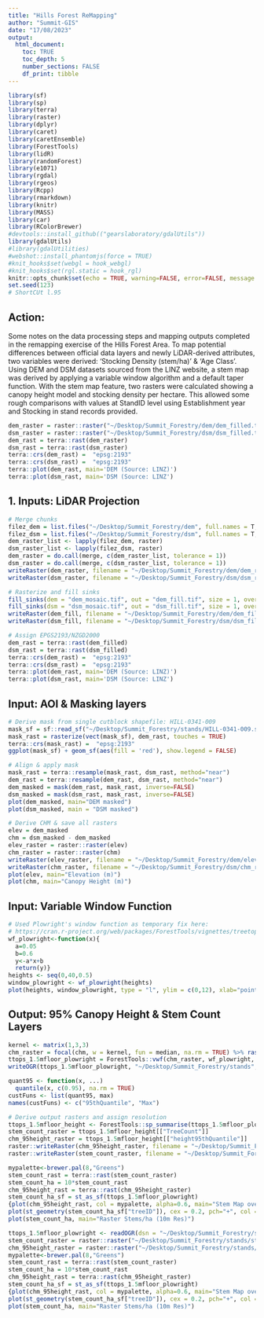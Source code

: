 ```yaml
---
title: "Hills Forest ReMapping"
author: "Summit-GIS"
date: "17/08/2023"
output: 
  html_document:
    toc: TRUE
    toc_depth: 5
    number_sections: FALSE
    df_print: tibble
---
```


```r
library(sf)
library(sp)
library(terra)
library(raster)
library(dplyr)
library(caret)
library(caretEnsemble)
library(ForestTools)
library(lidR)
library(randomForest)
library(e1071)
library(rgdal)
library(rgeos)
library(Rcpp)
library(rmarkdown)
library(knitr)
library(MASS)
library(car)
library(RColorBrewer)
#devtools::install_github(("gearslaboratory/gdalUtils"))
library(gdalUtils)
#library(gdalUtilities)
#webshot::install_phantomjs(force = TRUE)
#knit_hooks$set(webgl = hook_webgl)
#knit_hooks$set(rgl.static = hook_rgl)
knitr::opts_chunk$set(echo = TRUE, warning=FALSE, error=FALSE, message = FALSE)
set.seed(123)
# ShortCUt l.95
```

## Action: 

Some notes on the data processing steps and mapping outputs completed in the remapping exercise of the Hills Forest Area. To map potential differences between official data layers and newly LiDAR-derived attributes, two variables were derived: 'Stocking Density (stem/ha)' & 'Age Class'. Using DEM and DSM datasets sourced from the LINZ website, a stem map was derived by applying a variable window algorithm and a default taper function. With the stem map feature, two rasters were calculated showing a canopy height model and stocking density per hectare. This allowed some rough comparisons with values at StandID level using Establishment year and Stocking in stand records provided. 

```r
dem_raster = raster::raster("~/Desktop/Summit_Forestry/dem/dem_filled.tif")
dsm_raster = raster::raster("~/Desktop/Summit_Forestry/dsm/dsm_filled.tif")
dem_rast = terra::rast(dem_raster)
dsm_rast = terra::rast(dsm_raster)
terra::crs(dem_rast) =  "epsg:2193"
terra::crs(dsm_rast) =  "epsg:2193"
terra::plot(dem_rast, main='DEM (Source: LINZ)') 
terra::plot(dsm_rast, main='DSM (Source: LINZ') 
```
## 1. Inputs: LiDAR Projection 

```r
# Merge chunks
filez_dem = list.files("~/Desktop/Summit_Forestry/dem", full.names = T, all.files = FALSE, pattern = '.tif$') 
filez_dsm = list.files("~/Desktop/Summit_Forestry/dsm", full.names = T, all.files = FALSE, pattern = '.tif$') 
dem_raster_list <- lapply(filez_dem, raster)
dsm_raster_list <- lapply(filez_dsm, raster)
dem_raster = do.call(merge, c(dem_raster_list, tolerance = 1))
dsm_raster = do.call(merge, c(dsm_raster_list, tolerance = 1))
writeRaster(dem_raster, filename = "~/Desktop/Summit_Forestry/dem/dem_raster.tif", overwrite=TRUE)
writeRaster(dsm_raster, filename = "~/Desktop/Summit_Forestry/dsm/dsm_raster.tif", overwrite=TRUE)

# Rasterize and fill sinks
fill_sinks(dem = "dem_mosaic.tif", out = "dem_fill.tif", size = 1, overwrite = TRUE)
fill_sinks(dsm = "dsm_mosaic.tif", out = "dsm_fill.tif", size = 1, overwrite = TRUE)
writeRaster(dem_fill, filename = "~/Desktop/Summit_Forestry/dem/dem_filled.tif", overwrite=TRUE)
writeRaster(dsm_fill, filename = "~/Desktop/Summit_Forestry/dsm/dsm_filled.tif", overwrite=TRUE)

# Assign EPGS2193/NZGD2000
dem_rast = terra::rast(dem_filled)
dsm_rast = terra::rast(dsm_filled)
terra::crs(dem_rast) =  "epsg:2193"
terra::crs(dsm_rast) =  "epsg:2193"
terra::plot(dem_rast, main='DEM (Source: LINZ)') 
terra::plot(dsm_rast, main='DSM (Source: LINZ') 
```

## Input: AOI & Masking layers

```r
# Derive mask from single cutblock shapefile: HILL-0341-009
mask_sf = sf::read_sf("~/Desktop/Summit_Forestry/stands/HILL-0341-009.shp")
mask_rast = rasterize(vect(mask_sf), dem_rast, touches = TRUE)
terra::crs(mask_rast) =  "epsg:2193"
ggplot(mask_sf) + geom_sf(aes(fill = 'red'), show.legend = FALSE)

# Align & apply mask
mask_rast = terra::resample(mask_rast, dsm_rast, method="near")
dem_rast = terra::resample(dem_rast, dsm_rast, method="near")
dem_masked = mask(dem_rast, mask_rast, inverse=FALSE)
dsm_masked = mask(dsm_rast, mask_rast, inverse=FALSE)
plot(dem_masked, main="DEM masked")
plot(dsm_masked, main = "DSM masked")

# Derive CHM & save all rasters
elev = dem_masked 
chm = dsm_masked - dem_masked
elev_raster = raster::raster(elev)
chm_raster = raster::raster(chm)
writeRaster(elev_raster, filename = "~/Desktop/Summit_Forestry/dem/elev_raster.tif", overwrite=TRUE)
writeRaster(chm_raster, filename = "~/Desktop/Summit_Forestry/dsm/chm_raster.tif", overwrite=TRUE)
plot(elev, main="Elevation (m)")
plot(chm, main="Canopy Height (m)")
```

## Input: Variable Window Function

```r
# Used Plowright's window function as temporary fix here: 
# https://cran.r-project.org/web/packages/ForestTools/vignettes/treetop_analysis.html
wf_plowright<-function(x){ 
  a=0.05
  b=0.6 
  y<-a*x+b 
  return(y)}
heights <- seq(0,40,0.5)
window_plowright <- wf_plowright(heights)
plot(heights, window_plowright, type = "l", ylim = c(0,12), xlab="point elevation (m)", ylab="window diameter (m)", main='Plowright, 2018; y=0.05*x+0.6')
```

## Output: 95% Canopy Height & Stem Count Layers

```r
kernel <- matrix(1,3,3)
chm_raster = focal(chm, w = kernel, fun = median, na.rm = TRUE) %>% raster()
ttops_1.5mfloor_plowright = ForestTools::vwf(chm_raster, wf_plowright, 1.5)
writeOGR(ttops_1.5mfloor_plowright, "~/Desktop/Summit_Forestry/stands", "treetops_hills_009_masked", driver = "ESRI Shapefile") 

quant95 <- function(x, ...) 
  quantile(x, c(0.95), na.rm = TRUE)
custFuns <- list(quant95, max)
names(custFuns) <- c("95thQuantile", "Max")

# Derive output rasters and assign resolution
ttops_1.5mfloor_height <- ForestTools::sp_summarise(ttops_1.5mfloor_plowright, grid = 10, variables = "height", statFuns = custFuns)
stem_count_raster = ttops_1.5mfloor_height[["TreeCount"]]
chm_95height_raster = ttops_1.5mfloor_height[["height95thQuantile"]]
raster::writeRaster(chm_95height_raster, filename = "~/Desktop/Summit_Forestry/stands/chm_95height_10m.tif", overwrite=TRUE)
raster::writeRaster(stem_count_raster, filename = "~/Desktop/Summit_Forestry/stands/stem_count_10m.tif", overwrite=TRUE)

mypalette<-brewer.pal(8,"Greens")
stem_count_rast = terra::rast(stem_count_raster)
stem_count_ha = 10*stem_count_rast
chm_95height_rast = terra::rast(chm_95height_raster)
stem_count_ha_sf = st_as_sf(ttops_1.5mfloor_plowright)
{plot(chm_95height_rast, col = mypalette, alpha=0.6, main="Stem Map over 95% CHM")  
plot(st_geometry(stem_count_ha_sf["treeID"]), cex = 0.2, pch="+", col = 'red', lwd=1, alpha=1, add=TRUE) }
plot(stem_count_ha, main="Raster Stems/ha (10m Res)")
```

```r
ttops_1.5mfloor_plowright <- readOGR(dsn = "~/Desktop/Summit_Forestry/stands", layer = "treetops_hills_009_masked")
stem_count_raster = raster::raster("~/Desktop/Summit_Forestry/stands/stem_count_10m.tif")
chm_95height_raster = raster::raster("~/Desktop/Summit_Forestry/stands/chm_95height_10m.tif")
mypalette<-brewer.pal(8,"Greens")
stem_count_rast = terra::rast(stem_count_raster)
stem_count_ha = 10*stem_count_rast
chm_95height_rast = terra::rast(chm_95height_raster)
stem_count_ha_sf = st_as_sf(ttops_1.5mfloor_plowright)
{plot(chm_95height_rast, col = mypalette, alpha=0.6, main="Stem Map over 95% CHM")  
plot(st_geometry(stem_count_ha_sf["treeID"]), cex = 0.2, pch="+", col = 'red', lwd=1, alpha=1, add=TRUE) }
plot(stem_count_ha, main="Raster Stems/ha (10m Res)")
```

